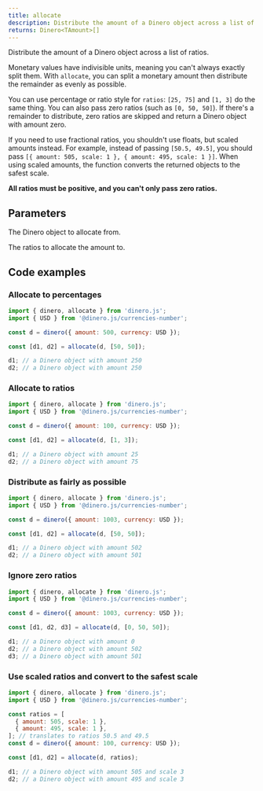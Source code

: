 ```yaml
---
title: allocate
description: Distribute the amount of a Dinero object across a list of ratios.
returns: Dinero<TAmount>[]
---
```


Distribute the amount of a Dinero object across a list of ratios.

Monetary values have indivisible units, meaning you can't always exactly split them. With `allocate`, you can split a monetary amount then distribute the remainder as evenly as possible.

You can use percentage or ratio style for `ratios`: `[25, 75]` and `[1, 3]` do the same thing. You can also pass zero ratios (such as `[0, 50, 50]`). If there's a remainder to distribute, zero ratios are skipped and return a Dinero object with amount zero.

If you need to use fractional ratios, you shouldn't use floats, but scaled amounts instead. For example, instead of passing `[50.5, 49.5]`, you should pass `[{ amount: 505, scale: 1 }, { amount: 495, scale: 1 }]`. When using scaled amounts, the function converts the returned objects to the safest scale.

**All ratios must be positive, and you can't only pass zero ratios.**

## Parameters

<Parameters>

<Parameter name="dineroObject" type="Dinero<TAmount>" required={true}>

The Dinero object to allocate from.

</Parameter>

<Parameter name="ratios" type="Array<ScaledAmount<TAmount> | TAmount>" required={true}>

The ratios to allocate the amount to.

</Parameter>

</Parameters>

## Code examples

### Allocate to percentages

```js
import { dinero, allocate } from 'dinero.js';
import { USD } from '@dinero.js/currencies-number';

const d = dinero({ amount: 500, currency: USD });

const [d1, d2] = allocate(d, [50, 50]);

d1; // a Dinero object with amount 250
d2; // a Dinero object with amount 250
```

### Allocate to ratios

```js
import { dinero, allocate } from 'dinero.js';
import { USD } from '@dinero.js/currencies-number';

const d = dinero({ amount: 100, currency: USD });

const [d1, d2] = allocate(d, [1, 3]);

d1; // a Dinero object with amount 25
d2; // a Dinero object with amount 75
```

### Distribute as fairly as possible

```js
import { dinero, allocate } from 'dinero.js';
import { USD } from '@dinero.js/currencies-number';

const d = dinero({ amount: 1003, currency: USD });

const [d1, d2] = allocate(d, [50, 50]);

d1; // a Dinero object with amount 502
d2; // a Dinero object with amount 501
```

### Ignore zero ratios

```js
import { dinero, allocate } from 'dinero.js';
import { USD } from '@dinero.js/currencies-number';

const d = dinero({ amount: 1003, currency: USD });

const [d1, d2, d3] = allocate(d, [0, 50, 50]);

d1; // a Dinero object with amount 0
d2; // a Dinero object with amount 502
d3; // a Dinero object with amount 501
```

### Use scaled ratios and convert to the safest scale

```js
import { dinero, allocate } from 'dinero.js';
import { USD } from '@dinero.js/currencies-number';

const ratios = [
  { amount: 505, scale: 1 },
  { amount: 495, scale: 1 },
]; // translates to ratios 50.5 and 49.5
const d = dinero({ amount: 100, currency: USD });

const [d1, d2] = allocate(d, ratios);

d1; // a Dinero object with amount 505 and scale 3
d2; // a Dinero object with amount 495 and scale 3
```
